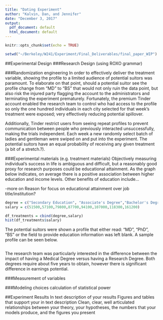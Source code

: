 ```yaml
---
title: "Dating Experiment"
author: "Kalvin, Dan, and Jennifer"
date: "December 3, 2017"
output:
  pdf_document: default
  html_document: default
---
```


```r
knitr::opts_chunk$set(echo = TRUE)
```

```r
setwd("~/Berkeley/W241/Experiment/Final_Deliverables/final_paper_WIP")
```
##Experimental Design
###Research Design (using ROXO grammar)



###Randomization engineering
In order to effectively deliver the treatment variable, showing the profile to a limited audience of potential suitors was paramount. To elaborate on that point, should a potential suitor see the profile change from "MD" to "BS" that would not only ruin the data point, but also risk the injured party flagging the account to the administrators and terminating the experiment prematurely. Fortunately, the premium Tinder account enabled the research team to control who had access to the profile so only the one hundred individuals in each city selected for that week's treatment were exposed; very effectively reducing potential spillover.

Additionally, Tinder restrict users from seeing repeat profiles to prevent communication between people who previously interacted unsuccessfully, making the trials independent. Each week a new randomly select batch of ladies and gentleman were swiped on and put into the experiment. The potential suitors have an equal probability of receiving any given treatment (a bit of a stretch.?).


###Experimental materials (e.g. treatment materials)
Objectively measuring individual's success in life is ambiguous and difficult, but a reasonably good proxy for research purposes could be educational attainment.  As the graph below indicates, on average there is a positive association between higher education and income levels. Other benefits of education include...  

-more on Reason for focus on educational attainment over job title/institution?

```r
degree = c("Secondary Education", "Associate's Degree","Bachelor's Degree","Master's Degree", "Research Doctorate","Doctor of Law", "MBA", "Doctor of Medicine" )
salary = c(51500,57100,79800,87700,94100,107000,118300,161200)

df_treatments = cbind(degree,salary)
hist(df_treatments$salary)
```

The potential suitors were shown a profile that either read: "MD", "PhD", "BS" or the field to provide education information was left blank. A sample profile can be seen below.

```r

```




The research team was particularly interested in the difference between the impact of having a Medical Degree versus having a Research Degree. Both degrees require about five years to obtain, however there is significant difference in earnings potential.



###Measurement of variables


###Modeling choices
calculation of statistical power

##Experiment Results
In text description of your results
Figures and tables that support your in text description
Clean, clear, well articulated relationships between your theory, your hypotheses, the numbers that your models produce, and the figures you present


